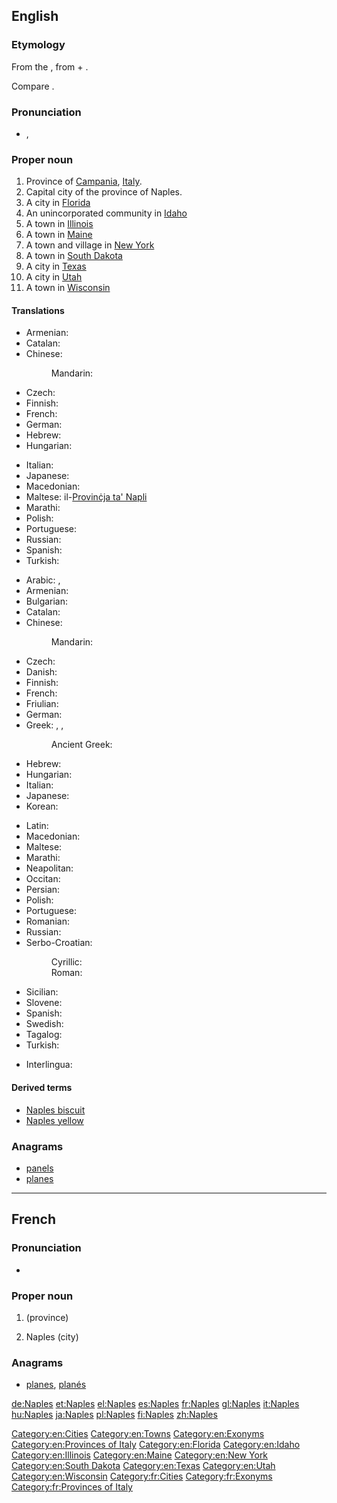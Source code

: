 ==English==
{{wikipedia}}

===Etymology===
From the {{etyl|grc|en}} {{term|Νεάπολις|lang=grc}}, from {{term|νέος|νέα|new|lang=grc}} + {{term|πόλις||city|lang=grc}}.

Compare {{term|Newton|lang=en}}.

===Pronunciation===
* {{a|UK|US}}, {{IPA|/neɪ.pəlz/|lang=en}}

===Proper noun===
{{en-proper noun}}

# Province of [[Campania]], [[Italy]].
# Capital city of the province of Naples.
# A city in [[Florida]]
# An unincorporated community in [[Idaho]]
# A town in [[Illinois]]
# A town in [[Maine]]
# A town and village in [[New York]]
# A town in [[South Dakota]]
# A city in [[Texas]]
# A city in [[Utah]]
# A town in [[Wisconsin]]

====Translations====
{{trans-top|province}}
* Armenian: {{t|hy|Նեապոլ}}
* Catalan: {{t|ca|Nàpols|m}}
* Chinese:
*: Mandarin: {{t+|cmn|那不勒斯}}
* Czech: {{t+|cs|Neapol|f}}
* Finnish: {{t+|fi|Napoli}}
* French: {{t+|fr|Naples}}
* German: {{t+|de|Neapel|n}}
* Hebrew: {{t|he|נאפולי|tr=Nāpoli|f}}
* Hungarian: {{t+|hu|Nápoly}}
{{trans-mid}}
* Italian: {{t+|it|Napoli}}
* Japanese: {{t|ja|ナポリ県|tr=Napoli-ken}}
* Macedonian: {{t|mk|Неапол|m|tr=Néapol}}
* Maltese: il-[[Provinċja ta' Napli]]
* Marathi: {{t|mr|नेपल्स|tr=Nepalsa|sc=Deva}}
* Polish: {{t+|pl|Neapol|m}}
* Portuguese: {{t|pt|Nápoles}}
* Russian: {{t|ru|Неа́поль|m}}
* Spanish: {{t+|es|Nápoles}}
* Turkish: {{t+|tr|Napoli}}
{{trans-bottom}}

{{trans-top|city}}
* Arabic: {{t|ar|نَابُلِي|m}}, {{t|ar|نَابُولِي|m}}
* Armenian: {{t|hy|Նեապոլ}}
* Bulgarian: {{t|bg|Неапол|m|tr=Neapol}}
* Catalan: {{t|ca|Nàpols|m}}
* Chinese:
*: Mandarin: {{t+|cmn|那不勒斯|tr=Nàbùlèsī|sc=Hani}}
* Czech: {{t+|cs|Neapol|f}}
* Danish: {{t|da|Napoli}}
* Finnish: {{t+|fi|Napoli}}
* French: {{t+|fr|Naples}}
* Friulian: {{t|fur|Napoli}}
* German: {{t+|de|Neapel|n}}
* Greek: {{t+|el|Νάπολη|f}}, {{t|el|Νεάπολις|f}} {{qualifier|obsolete}}, {{t|el|Νεάπολη|f}} {{qualifier|rare}}
*: Ancient Greek: {{t|grc|Νεάπολις|f}}
* Hebrew: {{t|he|נאפולי|tr=Nāpoli|f}}
* Hungarian: {{t+|hu|Nápoly}}
* Italian: {{t+|it|Napoli|f}}
* Japanese: {{t+|ja|ナポリ|tr=Napori}}
* Korean: {{t|ko|나폴리|tr=na pol li|sc=Kore}}
{{trans-mid}}
* Latin: {{t+|la|Neāpolis|f}}
* Macedonian: {{t|mk|Неапол|m|tr=Néapol}}
* Maltese: {{t|mt|Napli}}
* Marathi: {{t|mr|नेपल्स|n|tr=nepalsa|sc=Deva}}
* Neapolitan: {{t|nap|Napule}}
* Occitan: {{t|oc|Nàpols|m}}
* Persian: {{t+|fa|ناپل|tr=Nâpl|sc=fa-Arab}}
* Polish: {{t+|pl|Neapol|m}}
* Portuguese: {{t|pt|Nápoles}}
* Romanian: {{t|ro|Napoli}}
* Russian: {{t|ru|Неа́поль|m}}
* Serbo-Croatian:
*: Cyrillic: {{t|sh|Напуљ|m}}
*: Roman: {{t+|sh|Napulj|m}}
* Sicilian: {{t|scn|Nàpuli|m}}
* Slovene: {{t+|sl|Neápelj|m}}
* Spanish: {{t+|es|Nápoles}}
* Swedish: {{t+|sv|Neapel}}
* Tagalog: {{t|tl|Napoles}}
* Turkish: {{t+|tr|Napoli}}
{{trans-bottom}}

{{checktrans-top}}
* Interlingua: {{t-check|ia|Neapole}}
{{trans-mid}}
{{trans-bottom}}

====Derived terms====
* [[Naples biscuit]]
* [[Naples yellow]]

===Anagrams===
* [[panels#English|panels]]
* [[planes#English|planes]]

[[Category:en:Cities]]
[[Category:en:Towns]]
[[Category:en:Exonyms]]
[[Category:en:Provinces of Italy]]
[[Category:en:Florida]]
[[Category:en:Idaho]]
[[Category:en:Illinois]]
[[Category:en:Maine]]
[[Category:en:New York]]
[[Category:en:South Dakota]]
[[Category:en:Texas]]
[[Category:en:Utah]]
[[Category:en:Wisconsin]]

----

==French==

===Pronunciation===
* {{audio|Fr-Paris--Naples.ogg|Audio (Paris)|lang=fr}}

===Proper noun===
{{fr-proper noun}}

# {{l|en|Naples}} (province)
# Naples (city)

===Anagrams===
* [[planes#French|planes]], [[planés#French|planés]]

[[Category:fr:Cities]]
[[Category:fr:Exonyms]]
[[Category:fr:Provinces of Italy]]

[[de:Naples]]
[[et:Naples]]
[[el:Naples]]
[[es:Naples]]
[[fr:Naples]]
[[gl:Naples]]
[[it:Naples]]
[[hu:Naples]]
[[ja:Naples]]
[[pl:Naples]]
[[fi:Naples]]
[[zh:Naples]]